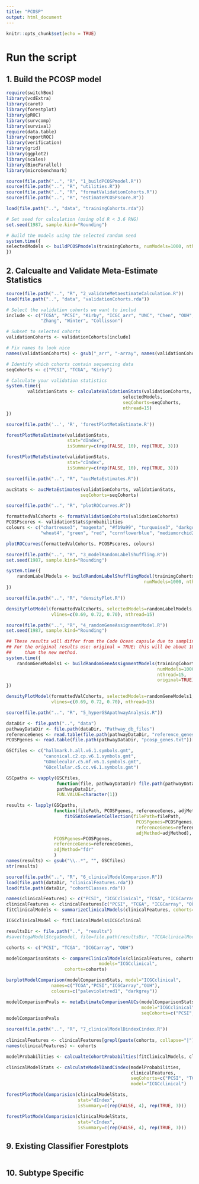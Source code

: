 ```yaml
---
title: "PCOSP"
output: html_document
---
```


```r
knitr::opts_chunk$set(echo = TRUE)
```

# Run the script

## 1. Build the PCOSP model

```r
require(switchBox)
library(vcdExtra)
library(caret)
library(forestplot)
library(pROC)
library(survcomp)
library(survival)
require(data.table)
library(reportROC)
library(verification)
library(grid)
library(ggplot2)
library(scales)
library(BiocParallel)
library(microbenchmark)

source(file.path("..", "R", "1_buildPCOSPmodel.R"))
source(file.path("..", "R", "utilities.R"))
source(file.path("..", "R", "formatValidationCohorts.R"))
source(file.path("..", "R", "estimatePCOSPscore.R"))
```

```r
load(file.path("..", "data", "trainingCohorts.rda"))
```

```r
# Set seed for calculation (using old R < 3.6 RNG)
set.seed(1987, sample.kind="Rounding")

# Build the models using the selected random seed
system.time({
selectedModels <- buildPCOSPmodels(trainingCohorts, numModels=1000, nthread=15)
})
```

## 2. Calcualte and Validate Meta-Estimate Statistics

```r
source(file.path("..", "R", "2_validateMetaestimateCalculation.R"))
load(file.path("..", "data", "validationCohorts.rda"))

# Select the validation cohorts we want to includ
include <- c("TCGA", "PCSI", "Kirby", "ICGC_arr", "UNC", "Chen", "OUH", 
             "Zhang", "Winter", "Collisson")

# Subset to selected cohorts
validationCohorts <- validationCohorts[include]

# Fix names to look nice
names(validationCohorts) <- gsub("_arr", "-array", names(validationCohorts))

# Identify which cohorts contain sequencing data
seqCohorts <- c("PCSI", "TCGA", "Kirby")

# Calculate your validation statistics
system.time({
        validationStats <- calculateValidationStats(validationCohorts,
                                            selectedModels,
                                            seqCohorts=seqCohorts,
                                            nthread=15)
})
```

```r
source(file.path('..', 'R', 'forestPlotMetaEstimate.R'))

forestPlotMetaEstimate(validationStats,
                       stat="dIndex",
                       isSummary=c(rep(FALSE, 10), rep(TRUE, 3)))

```


```r
forestPlotMetaEstimate(validationStats,
                       stat="cIndex",
                       isSummary=c(rep(FALSE, 10), rep(TRUE, 3)))
```

```r
source(file.path("..", "R", "aucMetaEstimates.R"))

aucStats <- aucMetaEstimates(validationCohorts, validationStats, 
                            seqCohorts=seqCohorts)
```

```r
source(file.path("..", "R", "plotROCcurves.R"))

formattedValCohorts <- formatValidationCohorts(validationCohorts)
PCOSPscores <- validationStats$probabilities
colours <- c("chartreuse3", "magenta", "#fb9a99", "turquoise3", "darkgoldenrod1",
             "wheat4", "green", "red", "cornflowerblue", "mediumorchid2")

plotROCcurves(formattedValCohorts, PCOSPscores, colours)
```

```r
source(file.path("..", "R", "3_modelRandomLabelShuffling.R"))
set.seed(1987, sample.kind="Rounding")

system.time({
    randomLabelModels <- buildRandomLabelShufflingModel(trainingCohorts, 
                                                    numModels=1000, nthread=15)
})
```

```r
source(file.path("..", "R", "densityPlot.R"))

densityPlotModel(formattedValCohorts, selectedModels=randomLabelModels, seqCohorts, 
                 vlines=c(0.69, 0.72, 0.70), nthread=15)
```

```r
source(file.path("..", "R", "4_randomGeneAssignmentModel.R"))
set.seed(1987, sample.kind="Rounding")

## These results will differ from the Code Ocean capsule due to sampling.
## For the original results use: original = TRUE; this will be about 10x slower
##     than the new method.
system.time({
    randomGeneModels1 <- buildRandomGeneAssignmentModels(trainingCohorts, 
                                                         numModels=1000,
                                                         nthread=15,
                                                         original=TRUE)
})
```

```r
densityPlotModel(formattedValCohorts, selectedModels=randomGeneModels1, seqCohorts, 
                 vlines=c(0.69, 0.72, 0.70), nthread=15)
```

```r
source(file.path("..", "R", "5_hyperGSApathwayAnalysis.R"))

dataDir <- file.path("..", "data")
pathwayDataDir <- file.path(dataDir, "Pathway_db_files")
referenceGenes <- read.table(file.path(pathwayDataDir, "reference_genes.txt"))[, 1]
PCOSPgenes <- read.table(file.path(pathwayDataDir, "pcosp_genes.txt"))[, 1]

GSCfiles <- c("hallmark.h.all.v6.1.symbols.gmt",
              "canonical.c2.cp.v6.1.symbols.gmt",
              "GOmolecular.c5.mf.v6.1.symbols.gmt",
              "GOcellular.c5.cc.v6.1.symbols.gmt")

GSCpaths <- vapply(GSCfiles, 
                   function(file, pathwayDataDir) file.path(pathwayDataDir, file),
                   pathwayDataDir,
                   FUN.VALUE=character(1))

results <- lapply(GSCpaths,
                  function(filePath, PCOSPgenes, referenceGenes, adjMethod) 
                      fitGSAtoGeneSetCollection(filePath=filePath, 
                                                 PCOSPgenes=PCOSPgenes, 
                                                 referenceGenes=referenceGenes,
                                                 adjMethod=adjMethod),
                  PCOSPgenes=PCOSPgenes,
                  referenceGenes=referenceGenes,
                  adjMethod="fdr"
                  )
names(results) <- gsub("\\..*", "", GSCfiles)
str(results)
```

```r
source(file.path("..", "R", "6_clinicalModelComparison.R"))
load(file.path(dataDir, "clinicalFeatures.rda"))
load(file.path(dataDir, "cohortClasses.rda"))

names(clinicalFeatures) <- c("PCSI", "ICGCclinical", "TCGA", "ICGCarray", "OUH")
clinicalFeatures <- clinicalFeatures[c("PCSI", "TCGA", "ICGCarray", "OUH", "ICGCclinical")]
fitClinicalModels <- summarizeClinicalModels(clinicalFeatures, cohorts=c("ICGCclinical"))

ICGCclinicalModel <- fitClinicalModels$ICGCclinical

resultsDir <- file.path("..", "results")
#save(tcgaModel$tcga$model, file=file.path(resultsDir, "TCGAclinicalModel.rda"))
```


```r
cohorts <- c("PCSI", "TCGA", "ICGCarray", "OUH")

modelComparisonStats <- compareClinicalModels(clinicalFeatures, cohortClasses,
                                   models="ICGCclinical",
                      cohorts=cohorts)
```

```r
barplotModelComparison(modelComparisonStats, model="ICGCclinical",
                 names=c("TCGA","PCSI","ICGCarray","OUH"),
                 colours=c("palevioletred1", "darkgrey"))
```

```r
modelComparisonPvals <- metaEstimateComparisonAUCs(modelComparisonStats,
                                                   model="ICGCclinical",
                                                   seqCohorts=c("PCSI", "TCGA"))
modelComparisonPvals
```

```r
source(file.path("..", "R", "7_clinicalModelDindexCindex.R"))
    
clinicalFeatures <- clinicalFeatures[grepl(paste(cohorts, collapse="|"), names(clinicalFeatures))]
names(clinicalFeatures) <- cohorts

modelProbabilities <- calcualteCohortProbabilties(fitClinicalModels, clinicalFeatures)

clinicalModelStats <- calculateModelDandCindex(modelProbabilities, 
                                               clinicalFeatures,
                                               seqCohorts=c("PCSI", "TCGA"),
                                               model="ICGCclinical")
```

```r
forestPlotModelComparision(clinicalModelStats, 
                           stat="dIndex",
                           isSummary=c(rep(FALSE, 4), rep(TRUE, 3)))
```


```r
forestPlotModelComparision(clinicalModelStats, 
                           stat="cIndex", 
                           isSummary=c(rep(FALSE, 4), rep(TRUE, 3)))
```

## 9. Existing Classifier Forestplots

```r





```

## 10. Subtype Specific 
